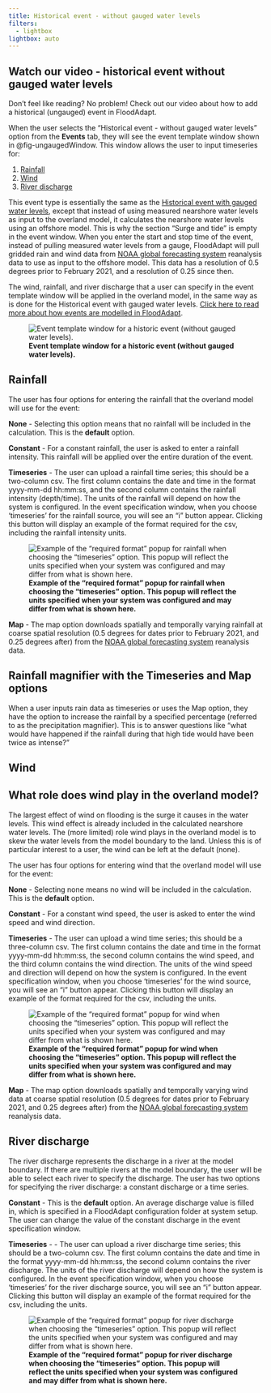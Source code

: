```yaml
---
title: Historical event - without gauged water levels
filters:
  - lightbox
lightbox: auto
---
```


::: {.callout-tip}
## Watch our video - historical event without gauged water levels
Don't feel like reading? No problem! Check out our video about how to add a historical (ungauged) event in FloodAdapt.
:::

When the user selects the “Historical event - without gauged water levels” option from the **Events** tab, they will see the event template window shown in @fig-ungaugedWindow. This window allows the user to input timeseries for:

(1) [Rainfall](#rainfall)
(2) [Wind](#wind)
(3) [River discharge](#river-discharge)

This event type is essentially the same as the [Historical event with gauged water levels](historic_events_gauged.qmd), except that instead of using measured nearshore water levels as input to the overland model, it calculates the nearshore water levels using an offshore model. This is why the section "Surge and tide" is empty in the event window. When you enter the start and stop time of the event, instead of pulling measured water levels from a gauge, FloodAdapt will pull gridded rain and wind data from [NOAA global forecasting system](https://www.ncei.noaa.gov/products/weather-climate-models/global-forecast) reanalysis data to use as input to the offshore model. This data has a resolution of 0.5 degrees prior to February 2021, and a resolution of 0.25 since then.

The wind, rainfall, and river discharge that a user can specify in the event template window will be applied in the overland model, in the same way as is done for the Historical event with gauged water levels. [Click here to read more about how events are modelled in FloodAdapt](../index.qmd#how-are-events-modeled-in-floodadapt).

![**Event template window for a historic event (without gauged water levels).**](../../../_static/images/popup_ungaugedEventWindow.png){#fig-ungaugedWindow}


## Rainfall
The user has four options for entering the rainfall that the overland model will use for the event:

**None** - Selecting this option means that no rainfall will be included in the calculation. This is the **default** option.

**Constant** - For a constant rainfall, the user is asked to enter a rainfall intensity. This rainfall will be applied over the entire duration of the event.

**Timeseries** - The user can upload a rainfall time series; this should be a two-column csv. The first column contains the date and time in the format yyyy-mm-dd hh:mm:ss, and the second column contains the rainfall intensity (depth/time). The units of the rainfall will depend on how the system is configured. In the event specification window, when you choose 'timeseries' for the rainfall source, you will see an "i" button appear. Clicking this button will display an example of the format required for the csv, including the rainfall intensity units.

![**Example of the "required format" popup for rainfall when choosing the "timeseries" option. This popup will reflect the units specified when your system was configured and may differ from what is shown here.**](../../../_static/images/events_rainfall_TSformat.png){fig-align=left #fig-TS_rain}

**Map** - The map option downloads spatially and temporally varying rainfall at coarse spatial resolution (0.5 degrees for dates prior to February 2021, and 0.25 degrees after) from the [NOAA global forecasting system](https://www.ncei.noaa.gov/products/weather-climate-models/global-forecast) reanalysis data.


::: {.callout-note}
## Rainfall magnifier with the Timeseries and Map options
When a user inputs rain data as timeseries or uses the Map option, they have the option to increase the rainfall by a specified percentage (referred to as the precipitation magnifier). This is to answer questions like "what would have happened if the rainfall during that high tide would have been twice as intense?"
:::

## Wind

::: {.callout-note}
## What role does wind play in the overland model?
The largest effect of wind on flooding is the surge it causes in the water levels. This wind effect is already included in the calculated nearshore water levels. The (more limited) role wind plays in the overland model is to skew the water levels from the model boundary to the land. Unless this is of particular interest to a user, the wind can be left at the default (none).
:::
The user has four options for entering wind that the overland model will use for the event:

**None** - Selecting none means no wind will be included in the calculation. This is the **default** option.

**Constant** - For a constant wind speed, the user is asked to enter the wind speed and wind direction.

**Timeseries** - The user can upload a wind time series; this should be a three-column csv. The first column contains the date and time in the format yyyy-mm-dd hh:mm:ss, the second column contains the wind speed, and the third column contains the wind direction. The units of the wind speed and direction will depend on how the system is configured. In the event specification window, when you choose 'timeseries' for the wind source, you will see an "i" button appear. Clicking this button will display an example of the format required for the csv, including the units.

![**Example of the "required format" popup for wind when choosing the "timeseries" option. This popup will reflect the units specified when your system was configured and may differ from what is shown here.**](../../../_static/images/events_wind_TSformat.png){fig-align=left #fig-TS_wind}

**Map** - The map option downloads spatially and temporally varying wind data at coarse spatial resolution (0.5 degrees for dates prior to February 2021, and 0.25 degrees after) from the [NOAA global forecasting system](https://www.ncei.noaa.gov/products/weather-climate-models/global-forecast) reanalysis data.

## River discharge
The river discharge represents the discharge in a river at the model boundary. If there are multiple rivers at the model boundary, the user will be able to select each river to specify the discharge. The user has two options for specifying the river discharge: a constant discharge or a time series.

**Constant** - This is the **default** option. An average discharge value is filled in, which is specified in a FloodAdapt configuration folder at system setup. The user can change the value of the constant discharge in the event specification window.

**Timeseries** - - The user can upload a river discharge time series; this should be a two-column csv. The first column contains the date and time in the format yyyy-mm-dd hh:mm:ss, the second column contains the river discharge. The units of the river discharge will depend on how the system is configured. In the event specification window, when you choose 'timeseries' for the river discharge source, you will see an "i" button appear. Clicking this button will display an example of the format required for the csv, including the units.

![**Example of the "required format" popup for river discharge when choosing the "timeseries" option. This popup will reflect the units specified when your system was configured and may differ from what is shown here.**](../../../_static/images/events_discharge_TSformat.png){fig-align=left #fig-TS_discharge}
